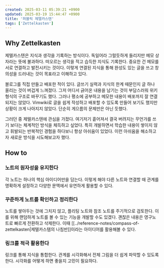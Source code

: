 ```yaml
---
created: 2025-03-11 05:39:21 +0900
updated: 2025-03-19 15:44:47 +0900
title: '퍼블릭 제텔카스텐'
tags: ['Zettelkasten']
---
```


## Why Zettelkasten

제텔카스텐은 지식과 생각을 기록하는 방식이다. 독일어라 그럴듯하게 들리지만 메모 상자라는 뜻에 불과하다. 떠오르는 생각을 적고 습득한 지식도 기록한다. 중요한 건 메모를 서로 연결하고 발전시키는 것이다. 이렇게 연결된 지식을 통해 완성도 있는 글을 쓰고 창의성을 드러내는 것이 목표라고 이해하고 있다.

블로그를 직접 만들고 배포한 적이 있다. 글쓰기 실력과 지식의 한계 때문인지 글 하나 올리는 것이 버겁게 느껴졌다. 그저 어디서 긁어온 내용을 남기는 것이 부담스러워 위키 형식의 구조로 바꾸기도 했다. 그러나 평소에 공부하고 메모한 내용이 배포까지 잘 연결되지는 않았다. Vimwiki로 글을 쉽게 작성하고 배포할 수 있도록 만들어 보기도 했지만 상황이 크게 나아지지 않았다. 단순히 게으름의 문제만은 아닌 듯했다.

그러던 중 제텔카스텐에 관심을 가졌다. 여기저기 흩어져서 결국 버려지는 무언가를 쓰기 보다는 체계적인 방식을 체득하고 싶었다. 특히 개발하면서 학습한 내용이 쌓이지 않고 휘발되는 반복적인 경험을 하다보니 항상 아쉬움이 있었다. 이런 아쉬움을 해소하고자 새로운 방식을 시도해보고자 했다.

## How to

### 노트의 원자성을 유지한다

각 노트는 하나의 핵심 아이디어만을 담는다. 이렇게 해야 다른 노트와 연결할 때 관계를 명확하게 설정하고 다양한 문맥에서 유연하게 활용할 수 있다.

### 꾸준하게 노트를 확인하고 정리한다

노트를 쌓아두는 것에 그치지 않고, 플리팅 노트와 참조 노트를 주기적으로 검토한다. 이를 위해 랜덤하게 노트를 볼 수 있는 기능을 개발할 수도 있겠다. 괜찮은 내용은 영구노트로 빠르게 전환하고 삭제한다. 이때 [[../reference-notes/compass-of-zettelkasten|제텔카스템의 나침반]]이라는 아이디어를 활용해볼 수 있다.

### 링크를 적극 활용한다

링크를 통해 지식을 통합한다. 관계를 시각화해서 전체 그림을 더 쉽게 파악할 수 있도록 한다.
시각화를 어떻게 하면 좋을지 고민이 필요하다.

